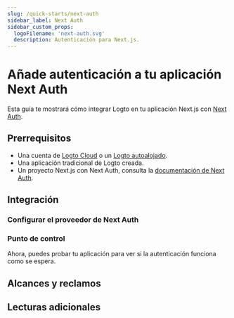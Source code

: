 ```yaml
---
slug: /quick-starts/next-auth
sidebar_label: Next Auth
sidebar_custom_props:
  logoFilename: 'next-auth.svg'
  description: Autenticación para Next.js.
---
```




# Añade autenticación a tu aplicación Next Auth

Esta guía te mostrará cómo integrar Logto en tu aplicación Next.js con [Next Auth](https://next-auth.js.org/).

<GuideTip />

## Prerrequisitos

- Una cuenta de [Logto Cloud](https://cloud.logto.io) o un [Logto autoalojado](/introduction/set-up-logto-oss).
- Una aplicación tradicional de Logto creada.
- Un proyecto Next.js con Next Auth, consulta la [documentación de Next Auth](https://next-auth.js.org/getting-started/introduction).

## Integración

### Configurar el proveedor de Next Auth

<ConfigProvider />

### Punto de control

Ahora, puedes probar tu aplicación para ver si la autenticación funciona como se espera.

## Alcances y reclamos

<ScopesAndClaims />

## Lecturas adicionales

<FurtherReadings />
